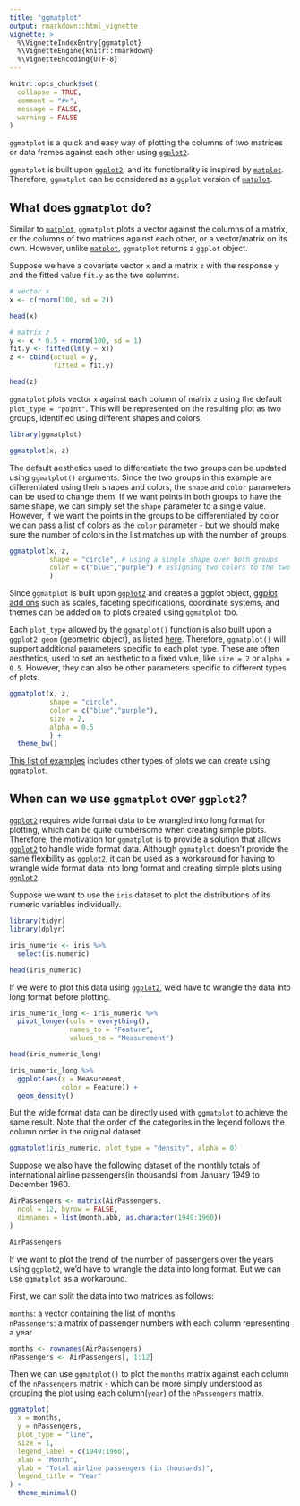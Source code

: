 ```yaml
---
title: "ggmatplot"
output: rmarkdown::html_vignette
vignette: >
  %\VignetteIndexEntry{ggmatplot}
  %\VignetteEngine{knitr::rmarkdown}
  %\VignetteEncoding{UTF-8}
---
```


```r
knitr::opts_chunk$set(
  collapse = TRUE,
  comment = "#>",
  message = FALSE,
  warning = FALSE
)
```

`ggmatplot` is a quick and easy way of plotting the columns of two matrices or data frames against each other using [`ggplot2`](https://ggplot2.tidyverse.org/).

`ggmatplot` is built upon [`ggplot2`](https://ggplot2.tidyverse.org/), and its functionality is inspired by [`matplot`](https://www.rdocumentation.org/packages/graphics/versions/3.6.2/topics/matplot). Therefore, `ggmatplot` can be considered as a `ggplot` version of [`matplot`](https://www.rdocumentation.org/packages/graphics/versions/3.6.2/topics/matplot).

## What does `ggmatplot` do?

Similar to [`matplot`](https://www.rdocumentation.org/packages/graphics/versions/3.6.2/topics/matplot), `ggmatplot` plots a vector against the columns of a matrix, or the columns of two matrices against each other, or a vector/matrix on its own. However, unlike [`matplot`](https://www.rdocumentation.org/packages/graphics/versions/3.6.2/topics/matplot), `ggmatplot` returns a `ggplot` object.

Suppose we have a covariate vector `x` and a matrix `z` with the response `y` and the fitted value `fit.y` as the two columns.

```r
# vector x
x <- c(rnorm(100, sd = 2))

head(x)

# matrix z
y <- x * 0.5 + rnorm(100, sd = 1)
fit.y <- fitted(lm(y ~ x))
z <- cbind(actual = y,
           fitted = fit.y)

head(z)
```

`ggmatplot` plots vector `x` against each column of matrix `z` using the default `plot_type = "point"`. This will be represented on the resulting plot as two groups, identified using different shapes and colors.

```r
library(ggmatplot)

ggmatplot(x, z)
```

The default aesthetics used to differentiate the two groups can be updated using `ggmatplot()` arguments. Since the two groups in this example are differentiated using their shapes and colors, the `shape` and `color` parameters can be used to change them. If we want points in both groups to have the same shape, we can simply set the `shape` parameter to a single value. However, if we want the points in the groups to be differentiated by color, we can pass a list of colors as the `color` parameter - but we should make sure the number of colors in the list matches up with the number of groups.

```r
ggmatplot(x, z,
          shape = "circle", # using a single shape over both groups
          color = c("blue","purple") # assigning two colors to the two groups
          )
```

Since `ggmatplot` is built upon [`ggplot2`](https://ggplot2.tidyverse.org/) and creates a ggplot object, [ggplot add ons](https://ggplot2.tidyverse.org/reference/index.html) such as scales, faceting specifications, coordinate systems, and themes can be added on to plots created using `ggmatplot` too.

Each `plot_type` allowed by the `ggmatplot()` function is also built upon a `ggplot2 geom` (geometric object), as listed [here](../reference/ggmatplot.html#plot-types). Therefore, `ggmatplot()` will support additional parameters specific to each plot type. These are often aesthetics, used to set an aesthetic to a fixed value, like `size = 2` or `alpha = 0.5`. However, they can also be other parameters specific to different types of plots.


```r
ggmatplot(x, z,
          shape = "circle",
          color = c("blue","purple"),
          size = 2,
          alpha = 0.5
          ) +
  theme_bw()

```

[This list of examples](../index.html#examples) includes other types of plots we can create using `ggmatplot`.

## When can we use `ggmatplot` over `ggplot2`?

[`ggplot2`](https://ggplot2.tidyverse.org/) requires wide format data to be wrangled into long format for plotting, which can be quite cumbersome when creating simple plots. Therefore, the motivation for `ggmatplot` is to provide a solution that allows [`ggplot2`](https://ggplot2.tidyverse.org/) to handle wide format data. Although `ggmatplot` doesn't provide the same flexibility as [`ggplot2`](https://ggplot2.tidyverse.org/), it can be used as a workaround for having to wrangle wide format data into long format and creating simple plots using [`ggplot2`](https://ggplot2.tidyverse.org/).

Suppose we want to use the `iris` dataset to plot the distributions of its numeric variables individually.

```r
library(tidyr)
library(dplyr)

iris_numeric <- iris %>%
  select(is.numeric)

head(iris_numeric)
```

If we were to plot this data using [`ggplot2`](https://ggplot2.tidyverse.org/), we'd have to wrangle the data into long format before plotting.

```r
iris_numeric_long <- iris_numeric %>%
  pivot_longer(cols = everything(),
               names_to = "Feature",
               values_to = "Measurement") 

head(iris_numeric_long)

iris_numeric_long %>%
  ggplot(aes(x = Measurement,
             color = Feature)) +
  geom_density()
```

But the wide format data can be directly used with `ggmatplot` to achieve the same result. Note that the order of the categories in the legend follows the column order in the original dataset.

```r
ggmatplot(iris_numeric, plot_type = "density", alpha = 0)
```

Suppose we also have the following dataset of the monthly totals of international airline passengers(in thousands) from January 1949 to December 1960.

```r
AirPassengers <- matrix(AirPassengers,
  ncol = 12, byrow = FALSE,
  dimnames = list(month.abb, as.character(1949:1960))
)

AirPassengers
```

If we want to plot the trend of the number of passengers over the years using `ggplot2`, we'd have to wrangle the data into long format. But we can use `ggmatplot` as a workaround. 

First, we can split the data into two matrices as follows:

`months`: a vector containing the list of months  
`nPassengers`: a matrix of passenger numbers with each column representing a year

```r
months <- rownames(AirPassengers)
nPassengers <- AirPassengers[, 1:12]
```

Then we can use `ggmatplot()` to plot the `months` matrix against each column of the `nPassengers` matrix - which can be more simply understood as grouping the plot using each column(`year`) of the `nPassengers` matrix.

```r
ggmatplot(
  x = months,
  y = nPassengers,
  plot_type = "line",
  size = 1,
  legend_label = c(1949:1960),
  xlab = "Month",
  ylab = "Total airline passengers (in thousands)",
  legend_title = "Year"
) +
  theme_minimal()
```
